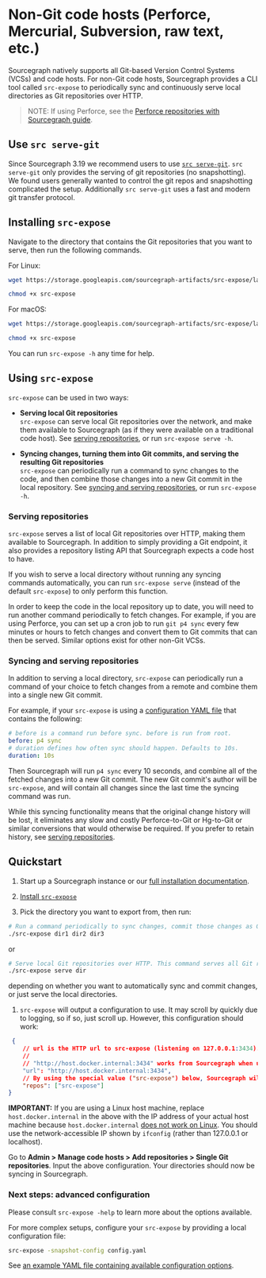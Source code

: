 # Non-Git code hosts (Perforce, Mercurial, Subversion, raw text, etc.)

Sourcegraph natively supports all Git-based Version Control Systems (VCSs) and code hosts. For non-Git code hosts, Sourcegraph provides a CLI tool called `src-expose` to periodically sync and continuously serve local directories as Git repositories over HTTP.

>NOTE: If using Perforce, see the [Perforce repositories with Sourcegraph guide](/admin/repo/perforce).

## Use `src serve-git`

Since Sourcegraph 3.19 we recommend users to use [`src serve-git`](/admin/code_hosts/src_serve_git). `src serve-git` only provides the serving of git repositories (no snapshotting). We found users generally wanted to control the git repos and snapshotting complicated the setup. Additionally `src serve-git` uses a fast and modern git transfer protocol.

## Installing `src-expose`

Navigate to the directory that contains the Git repositories that you want to serve, then run the following commands.

For Linux:

```bash
wget https://storage.googleapis.com/sourcegraph-artifacts/src-expose/latest/linux-amd64/src-expose

chmod +x src-expose
```

For macOS:

```bash
wget https://storage.googleapis.com/sourcegraph-artifacts/src-expose/latest/darwin-amd64/src-expose

chmod +x src-expose
```

You can run `src-expose -h` any time for help.

## Using `src-expose`

`src-expose` can be used in two ways:

- **Serving local Git repositories**<br/>
`src-expose` can serve local Git repositories over the network, and make them available to Sourcegraph (as if they were available on a traditional code host). See [serving repositories](#serving-repositories), or run `src-expose serve -h`.

- **Syncing changes, turning them into Git commits, and serving the resulting Git repositories**<br/>
`src-expose` can periodically run a command to sync changes to the code, and then combine those changes into a new Git commit in the local repository. See [syncing and serving repositories](#syncing-and-serving-repositories), or run `src-expose -h`.

### Serving repositories

`src-expose` serves a list of local Git repositories over HTTP, making them available to Sourcegraph. In addition to simply providing a Git endpoint, it also provides a repository listing API that Sourcegraph expects a code host to have.

If you wish to serve a local directory without running any syncing commands automatically, you can run `src-expose serve` (instead of the default `src-expose`) to only perform this function.

In order to keep the code in the local repository up to date, you will need to run another command periodically to fetch changes. For example, if you are using Perforce, you can set up a cron job to run `git p4 sync` every few minutes or hours to fetch changes and convert them to Git commits that can then be served. Similar options exist for other non-Git VCSs.

### Syncing and serving repositories

In addition to serving a local directory, `src-expose` can periodically run a command of your choice to fetch changes from a remote and combine them into a single new Git commit.

For example, if your `src-expose` is using a [configuration YAML file](#next-steps--advanced-configuration) that contains the following:

```yaml
# before is a command run before sync. before is run from root.
before: p4 sync
# duration defines how often sync should happen. Defaults to 10s.
duration: 10s
```

Then Sourcegraph will run `p4 sync` every 10 seconds, and combine all of the fetched changes into a new Git commit. The new Git commit's author will be `src-expose`, and will contain all changes since the last time the syncing command was run.

While this syncing functionality means that the original change history will be lost, it eliminates any slow and costly Perforce-to-Git or Hg-to-Git or similar conversions that would otherwise be required. If you prefer to retain history, see [serving repositories](#serving-repositories).

## Quickstart

1. Start up a Sourcegraph instance or our [full installation documentation](/admin/deploy/).

1. [Install `src-expose`](#installing-src-expose)

1. Pick the directory you want to export from, then run:

```bash
# Run a command periodically to sync changes, commit those changes as Git commits, and serve over HTTP.
./src-expose dir1 dir2 dir3
```

or

```bash
# Serve local Git repositories over HTTP. This command serves all Git repositories at the provided directory.
./src-expose serve dir
```

depending on whether you want to automatically sync and commit changes, or just serve the local directories.

1. `src-expose` will output a configuration to use. It may scroll by quickly due to logging, so if so, just scroll up. However, this configuration should work:

```json
 {
    // url is the HTTP url to src-expose (listening on 127.0.0.1:3434). url should be reachable by Sourcegraph.
    //
    // "http://host.docker.internal:3434" works from Sourcegraph when using Docker for Desktop.
    "url": "http://host.docker.internal:3434",
    // By using the special value ("src-expose") below, Sourcegraph will pull all of the repositories that src-expose is serving.
    "repos": ["src-expose"]
}
```

**IMPORTANT:** If you are using a Linux host machine, replace `host.docker.internal` in the above with the IP address of your actual host machine because `host.docker.internal` [does not work on Linux](https://github.com/docker/for-linux/issues/264). You should use the network-accessible IP shown by `ifconfig` (rather than 127.0.0.1 or localhost).

Go to **Admin > Manage code hosts > Add repositories > Single Git repositories**. Input the above configuration. Your directories should now be syncing in Sourcegraph.

### Next steps: advanced configuration

Please consult `src-expose -help` to learn more about the options available.

For more complex setups, configure your `src-expose` by providing a local configuration file:

```bash
src-expose -snapshot-config config.yaml
```

See [an example YAML file containing available configuration options](https://github.com/sourcegraph/sourcegraph/blob/main/dev/src-expose/examples/example.yaml).
